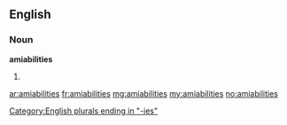==English==

===Noun===
'''amiabilities'''

# {{plural of|[[amiability]]}}

[[Category:English plurals ending in "-ies"]]

[[ar:amiabilities]]
[[fr:amiabilities]]
[[mg:amiabilities]]
[[my:amiabilities]]
[[no:amiabilities]]